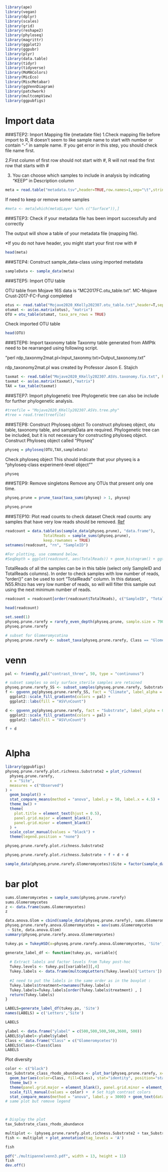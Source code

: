 
```r
library(ape)
library(vegan)
library(dplyr)
library(scales)
library(grid)
library(reshape2)
library(phyloseq)
library(magrittr)
library(ggplot2)
library(ggpubr)
library(plyr)
library(data.table)
library(tidyr)
library(tidyverse)
library(MoMAColors)
library(MicEco)
library(MiscMetabar)
library(ggVennDiagram)
library(patchwork)
library(multcompView)
library(ggpubfigs)

```

# Import data

###STEP2: Import Mapping file (metadate file)
1.Check mapping file before import to R, R doesn’t seem to like sample name to start with number or contain “-” in sample name. If you get error in this step, you should check file name first.

2.First column of first row should not start with #, R will not read the first row that starts with #

3. You can choose which samples to include in analysis by indicating "KEEP" in Description column

```r
meta = read.table("metadata.tsv",header=TRUE,row.names=1,sep="\t",stringsAsFactors=FALSE)
```

If need to keep or remove some samples
```r
#meta <- meta[which(meta$Layer %in% c("Surface")),]
```

###STEP3: Check if your metadata file has been import successfully and correctly

The output will show a table of your metadata file (mapping file).

*If you do not have header, you might start your first row with #

```r
head(meta)
```

###STEP4: Construct sample_data-class using imported metadata

```r
sampleData <- sample_data(meta)
```

###STEP5: Import OTU table

OTU table from Mojave 16S data is “MC2017FC.otu_table.txt”.
MC-Mojave Crust-2017-FC-Fungi completed

```r
otus <- read.table("Mojave2020_KKelly202307.otu_table.txt",header=T,sep="\t",row.names=1)
otumat <- as(as.matrix(otus), "matrix")
OTU = otu_table(otumat, taxa_are_rows = TRUE)
```

Check imported OTU table

```r
head(OTU)
```

###STEP6: Import taxonomy table
Taxonmy table generated from AMPtk need to be rearranged using following script.

“perl rdp_taxonmy2mat.pl<Input_taxonmy.txt>Output_taxonomy.txt”

rdp_taxonomy2mat.pl was created by Professor Jason E. Stajich

```r
taxmat <- read.table("Mojave2020_KKelly202307.ASVs.taxonomy.fix.txt", header=T,sep="\t",row.names=1)
taxmat <- as(as.matrix(taxmat),"matrix")
TAX = tax_table(taxmat)
```

###STEP7: Import phylogenetic tree
Phylogenetic tree can also be include for further phylogenetic analysis.

```r
#treefile = "Mojave2020_KKelly202307.ASVs.tree.phy"
#tree = read.tree(treefile)
```

###STEP8: Construct Phyloseq object
To construct phyloseq object, otu table, taxonomy table, and sampleData are required. Phylogenetic tree can be included, but it is not necessary for constructing phyloseq object.
Construct Phyloseq object called "Physeq"

```r
physeq = phyloseq(OTU,TAX,sampleData)
```

Check phyloseq object
This should indicate that your physeq is a "phyloseq-class experiment-level object""

```r
physeq
```

###STEP9: Remove singletons
Remove any OTUs that present only one time.

```r
physeq.prune = prune_taxa(taxa_sums(physeq) > 1, physeq)
```

```r
physeq.prune
```

###STEP10: Plot read counts to check dataset
Check read counts: any samples that have very low reads should be removed.
[Ref](http://evomics.org/wp-content/uploads/2016/01/phyloseq-Lab-01-Answers.html)

```r
readcount = data.table(as(sample_data(physeq.prune), "data.frame"),
                 TotalReads = sample_sums(physeq.prune), 
                 keep.rownames = TRUE)
setnames(readcount, "rn", "SampleID")

#For plotting, use command below.
#SeqDepth = ggplot(readcount, aes(TotalReads)) + geom_histogram() + ggtitle("Sequencing Depth")
```

TotalReads of all the samples can be in this table (select only SampleID and TotalReads columns).
In order to check samples with low number of reads, "order()" can be used to sort "TotalReads" column.
In this dataset, N55.Rhizo has very low number of reads, so will will filter this sample out using the next minimum number of reads.
```r
readcount = readcount[order(readcount$TotalReads), c("SampleID", "TotalReads")]
```

```r
head(readcount)
```

```r
set.seed(1)
physeq.prune.rarefy = rarefy_even_depth(physeq.prune, sample.size = 7909, replace = FALSE, trimOTUs = FALSE)
physeq.prune.rarefy
```

```r
# subset for Glomeromycotina
physeq.prune.rarefy <- subset_taxa(physeq.prune.rarefy, Class == "Glomeromycetes")

```

# venn
```r
pal <- friendly_pal("contrast_three", 50, type = "continuous")

# subset samples so only surface_sterile samples are retained
physeq.prune.rarefy_SS <- subset_samples(physeq.prune.rarefy, Substrate == "Surface Sterile")
f <- ggvenn_pq(physeq.prune.rarefy_SS, fact = "Climate", label_alpha = .0, category.names = c("Coastal", "Colorado\nDesert", "Mojave Desert")) +
  ggplot2::scale_fill_gradientn(colors = pal) +
  ggplot2::labs(fill = "ASV\nCount")

d <- ggvenn_pq(physeq.prune.rarefy, fact = "Substrate", label_alpha = 0.0, category.names = c("Bare\nSoil", "Moss Crust", "Subsurface", "Surface\nSterile")) +
  ggplot2::scale_fill_gradientn(colors = pal) +
  ggplot2::labs(fill = "ASV\nCount")

f + d



```



# Alpha

```r
library(ggpubfigs)
physeq.prune.rarefy.plot.richness.Substrate2 = plot_richness(
  physeq.prune.rarefy, 
  x = "Site", 
  measures = c("Observed")
) + 
  geom_boxplot() + 
  stat_compare_means(method = "anova", label.y = 50, label.x = 4.5) + 
  theme_bw() + 
  theme(
    plot.title = element_text(hjust = 0.5), 
    panel.grid.major = element_blank(), 
    panel.grid.minor = element_blank()
  ) + 
  scale_color_manual(values = "black") + 
  theme(legend.position = "none")

physeq.prune.rarefy.plot.richness.Substrate2
```

```r

physeq.prune.rarefy.plot.richness.Substrate + f + d + d

```


```r
sample_data(physeq.prune.rarefy.Glomeromycetes)$Site = factor(sample_data(physeq.prune.rarefy.Glomeromycetes)$Site, levels = c("CIMA", "ODLO", "AB", "GMT","TP", "TP2"))

```

# bar plot
```r
sums.Glomeromycetes = sample_sums(physeq.prune.rarefy)
sums.Glomeromycetes
z <- data.frame(sums.Glomeromycetes)
z
```

```r

data.anova.Glom = cbind(sample_data(physeq.prune.rarefy), sums.Glomeromycetes)
physeq.prune.rarefy.anova.Glomeromycetes = aov(sums.Glomeromycetes
 ~ Site, data.anova.Glom)
summary(physeq.prune.rarefy.anova.Glomeromycetes)
```

```r
tukey.ps = TukeyHSD(x=physeq.prune.rarefy.anova.Glomeromycetes, 'Site', conf.level = 0.95)

generate_label_df <- function(tukey.ps, variable){
  
  # Extract labels and factor levels from Tukey post-hoc 
  Tukey.levels <- tukey.ps[[variable]][,4]
  Tukey.labels <- data.frame(multcompLetters(Tukey.levels)['Letters'])
  
  #I need to put the labels in the same order as in the boxplot :
  Tukey.labels$treatment=rownames(Tukey.labels)
  Tukey.labels=Tukey.labels[order(Tukey.labels$treatment) , ]
  return(Tukey.labels)
}

LABELS=generate_label_df(tukey.ps, 'Site')
names(LABELS) = c('Letters','Site')
```

```r
LABELS
```

```r
ylabel <- data.frame("ylabel" = c(500,500,500,500,3600, 500))
LABELS$ylabel<-ylabel$ylabel
Class <- data.frame("Class" = c("Glomeromycetes"))
LABELS$Class<-Class$Class
LABELS
```



Plot diversity

```r
color <- c("black")
tax_Substrate_class_rhodo_abundance <- plot_bar(physeq.prune.rarefy, x="Site", fill = "Class") + 
  geom_bar(aes(color=Class, fill=Class), stat="identity", position="stack", color="transparent") +  # Set color to "transparent" to remove borders
  theme_bw() +
  theme(panel.grid.major = element_blank(), panel.grid.minor = element_blank()) +
  scale_fill_manual(values = color) +  # Set high contrast colors 
  stat_compare_means(method = "anova", label.y = 3000) + geom_text(data=LABELS, aes(x=LABELS$Site, y = LABELS$ylabel , label = LABELS$Letters)) + theme(legend.position="none")
# same plot but remove legend


  
# Display the plot
tax_Substrate_class_rhodo_abundance

```

```r

multiplot <- (physeq.prune.rarefy.plot.richness.Substrate2 + tax_Substrate_class_rhodo_abundance + f + d) + plot_layout(heights = c(0.75, .95), widths = c(1, 0.85))
fish <- multiplot + plot_annotation(tag_levels = 'A')
```

```r
fish
```

```r
pdf("./multipannelvenn3.pdf", width = 13, height = 11)
fish
dev.off()
```